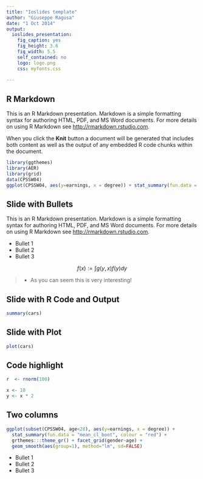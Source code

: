 ```yaml
---
title: "Ioslides template"
author: "Giuseppe Ragusa"
date: "1 Oct 2014"
output:  
  ioslides_presentation:    
    fig_caption: yes
    fig_height: 3.6
    fig_width: 5.5
    self_contained: no
    logo: logo.png
    css: myfonts.css
    
---
```


## R Markdown {.build}

This is an R Markdown presentation. Markdown is a simple formatting syntax for authoring HTML, PDF, and MS Word documents. For more details on using R Markdown see <http://rmarkdown.rstudio.com>.

When you click the **Knit** button a document will be generated that includes both content as well as the output of any embedded R code chunks within the document.

```r
library(ggthemes)
library(AER)
library(grid)
data(CPSSW04)
ggplot(CPSSW04, aes(y=earnings, x = degree)) + stat_summary(fun.data = "mean_cl_boot", colour = "red") + grthemes:::theme_gr() + facet_grid(gender~age) + geom_smooth(aes(group=1), method="lm", sd=FALSE)
```

## Slide with Bullets

This is an R Markdown presentation. Markdown is a simple formatting syntax for authoring HTML, PDF, and MS Word documents. For more details on using R Markdown see <http://rmarkdown.rstudio.com>.

- Bullet 1
- Bullet 2
- Bullet 3

$$
f(x) := \int g(y,x) f(y) dy
$$

> - As you can seem this is very interesting!

## Slide with R Code and Output

```r
summary(cars)
```

## Slide with Plot

```r
plot(cars)
```

## Code highlight

```r
r  <- rnorm(100)

x <- 10
y <- x * 2


```

## Two columns

```r
ggplot(subset(CPSSW04, age<28), aes(y=earnings, x = degree)) + 
  stat_summary(fun.data = "mean_cl_boot", colour = "red") + 
  grthemes:::theme_gr() + facet_grid(gender~age) + 
  geom_smooth(aes(group=1), method="lm", sd=FALSE)
```

<div class="columns-2">
  

  - Bullet 1
  - Bullet 2
  - Bullet 3
</div>
